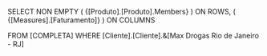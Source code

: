 SELECT NON EMPTY
(
	{[Produto].[Produto].Members}
) ON ROWS,
(
	{[Measures].[Faturamento]}
) ON COLUMNS

FROM [COMPLETA] WHERE [Cliente].[Cliente].&[Max Drogas Rio de Janeiro - RJ]